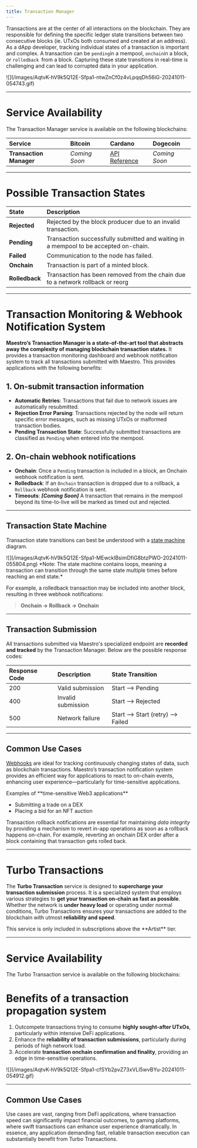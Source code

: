 ```yaml
---
title: Transaction Manager
---
```


Transactions are at the center of all interactions on the blockchain. They are responsible for defining the specific ledger state transitions between two consecutive blocks (ie. UTxOs both consumed and created at an address). As a dApp developer, tracking individual states of a transaction is important and complex. A transaction can be `pending`in a mempool, `onchain`in a block, or `rolledback `from a block. Capturing these state transitions in real-time is challenging and can lead to corrupted data in your application.

<Frame>
![](/images/AqtvK-hV9k5Q12E-Sfpa1-ntwZnCf0z4vLpqqDh56iG-20241011-054743.gif)
</Frame>

***

# Service Availability

The Transaction Manager service is available on the following blockchains:

| Service                 | Bitcoin       | Cardano                                                           | Dogecoin      |
| :---------------------- | :------------ | :---------------------------------------------------------------- | :------------ |
| **Transaction Manager** | *Coming Soon* | [API Reference](https://www.postman.com/go-maestro/maestro-api/documentation/v95q80t/cardano-transaction-manager-api) | *Coming Soon* |

***

# Possible Transaction States

| **State**      | **Description**                                                                      |
| :------------- | :----------------------------------------------------------------------------------- |
| **Rejected**   | Rejected by the block producer due to an invalid transaction.                        |
| **Pending**    | Transaction successfully submitted and waiting in a mempool to be accepted on-chain. |
| **Failed**     | Communication to the node has failed.                                                |
| **Onchain**    | Transaction is part of a minted block.                                               |
| **Rolledback** | Transaction has been removed from the chain due to a network rollback or reorg       |

***

# Transaction Monitoring & Webhook Notification System

**Maestro’s Transaction Manager is a state-of-the-art tool that abstracts away the complexity of managing blockchain transaction states.** It provides a transaction monitoring dashboard and webhook notification system to track all transactions submitted with Maestro. This provides applications with the following benefits:

## 1. On-submit transaction information[​](hhttps://www.postman.com/go-maestro/maestro-api/documentation/v95q80t/cardano-transaction-manager-api)

- **Automatic Retries**: Transactions that fail due to network issues are automatically resubmitted.
- **Rejection Error Parsing**: Transactions rejected by the node will return specific error messages, such as missing UTxOs or malformed transaction bodies.
- **Pending Transaction State**: Successfully submitted transactions are classified as `Pending` when entered into the mempool.

## 2. On-chain webhook notifications[​](https://www.postman.com/go-maestro/maestro-api/documentation/v95q80t/cardano-transaction-manager-api)

- **Onchain**: Once a `Pending` transaction is included in a block, an Onchain webhook notification is sent.
- **Rolledback**: If an `Onchain` transaction is dropped due to a rollback, a `Rollback` webhook notification is sent.
- **Timeouts**: ***\[Coming Soon]*** A transaction that remains in the mempool beyond its time-to-live will be marked as timed out and rejected.

***

## Transaction State Machine[​](https://www.postman.com/go-maestro/maestro-api/documentation/v95q80t/cardano-transaction-manager-api)

Transaction state transitions can best be understood with a [state machine](https://en.wikipedia.org/wiki/Finite-state_machine) diagram.

<Frame>
![](/images/AqtvK-hV9k5Q12E-Sfpa1-MEwcklBsimDfiG8btzPWO-20241011-055804.png)
</Frame>

<Note>
*Note: The state machine contains loops, meaning a transaction can transition through the same state multiple times before reaching an end state.*
</Note>

For example, a rolledback transaction may be included into another block, resulting in three webhook notifications:

> **Onchain -> Rollback -> Onchain**

***

## Transaction Submission[​](https://www.postman.com/go-maestro/maestro-api/documentation/v95q80t/cardano-transaction-manager-api)

All transactions submitted via Maestro's specialized endpoint are **recorded and tracked** by the Transaction Manager. Below are the possible response codes:

| Response Code | Description        | State Transition                   |
| :------------ | :----------------- | :--------------------------------- |
| 200           | Valid submission   | Start --> Pending                  |
| 400           | Invalid submission | Start --> Rejected                 |
| 500           | Network failure    | Start --> Start (retry) --> Failed |

***

## Common Use Cases

[Webhooks](https://en.wikipedia.org/wiki/Webhook) are ideal for tracking continuously changing states of data, such as blockchain transactions. Maestro’s transaction notification system provides an efficient way for applications to react to on-chain events, enhancing user experience—particularly for time-sensitive applications.

<Note>
Examples of **time-sensitive Web3 applications**

- Submitting a trade on a DEX
- Placing a bid for an NFT auction
</Note>

Transaction rollback notifications are essential for maintaining *data integrity* by providing a mechanism to revert in-app operations as soon as a rollback happens on-chain. For example, reverting an onchain DEX order after a block containing that transaction gets rolled back.

***

# Turbo Transactions

The **Turbo Transaction** service is designed to **supercharge your transaction submission** process. It is a specialized system that employs various strategies to **get your transaction on-chain as fast as possible**. Whether the network is **under heavy load** or operating under normal conditions, Turbo Transactions ensures your transactions are added to the blockchain with utmost **reliability and speed**.

<Warning>
This service is only included in subscriptions above the **Artist** tier.
</Warning>

***

# Service Availability

The Turbo Transaction service is available on the following blockchains:

# Benefits of a transaction propagation system

1. Outcompete transactions trying to consume **highly sought-after UTxOs**, particularly within intensive DeFi applications.
2. Enhance the **reliability of transaction submissions**, particularly during periods of high network load.
3. Accelerate **transaction onchain confirmation and finality**, providing an edge in time-sensitive operations.

<Frame>
![](/images/AqtvK-hV9k5Q12E-Sfpa1-cfSYb2pvZ73xVLl5wvBYu-20241011-054912.gif)
</Frame>

***

## Common Use Cases

Use cases are vast, ranging from DeFi applications, where transaction speed can significantly impact financial outcomes, to gaming platforms, where swift transactions can enhance user experience dramatically. In essence, any application demanding fast, reliable transaction execution can substantially benefit from Turbo Transactions.
